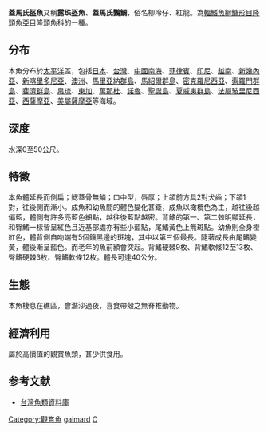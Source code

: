 {{Speciesbox
| name = 蓋馬氏盔魚
| image = Coris gaimard real.jpg
| image_width = 250px
| status = LC
| status_system = IUCN3.1
| genus = Coris
| species = gaimard
| authority = Quoy & Gaimard, 1824
| synonyms = *''Coris gaimard gaimard''<br /><small>Quoy & Gaimard, 1824</small>
*''Coris gaimardi''<br /><small>Quoy & Gaimard, 1824</small>
*''Coris greenovii''<br /><small>Bennett, 1828</small>
*''Coris pulcherrima''<br /><small>Günther, 1862</small>
*''Julis gaimard''<br /><small>Quoy & Gaimard, 1824</small>
*''Julis gaimard speciosa''<br /><small>Fowler, 1946</small>
*''Julis ganymede''<br /><small>Bennett, 1830</small>
}}
'''蓋馬氏盔魚'''又稱'''露珠盔魚'''、'''蓋馬氏鸚鯛'''，俗名柳冷仔、紅龍。為[[輻鰭魚綱|輻鰭魚綱]][[鱸形目|鱸形目]][[隆頭魚亞目|隆頭魚亞目]][[隆頭魚科|隆頭魚科]]的一[[種|種]]。

==分布==
本魚分布於[[太平洋|太平洋]]區，包括[[日本|日本]]、[[台灣|台灣]]、[[中國|中國]][[南海|南海]]、[[菲律賓|菲律賓]]、[[印尼|印尼]]、[[越南|越南]]、[[新幾內亞|新幾內亞]]、[[新喀里多尼亞|新喀里多尼亞]]、[[澳洲|澳洲]]、[[馬里亞納群島|馬里亞納群島]]、[[馬紹爾群島|馬紹爾群島]]、[[密克羅尼西亞|密克羅尼西亞]]、[[索羅門群島|索羅門群島]]、[[斐濟群島|斐濟群島]]、[[帛琉|帛琉]]、[[東加|東加]]、[[萬那杜|萬那杜]]、[[諾魯|諾魯]]、[[聖誕島|聖誕島]]、[[夏威夷群島|夏威夷群島]]、[[法屬玻里尼西亞|法屬玻里尼西亞]]、[[西薩摩亞|西薩摩亞]]、[[美屬薩摩亞|美屬薩摩亞]]等海域。

==深度==
水深0至50公尺。

==特徵==
本魚體延長而側扁；鰓蓋骨無鱗；口中型，唇厚；上頜前方具2對犬齒；下頜1對，往後側而漸小。成魚和幼魚間的體色變化甚鉅，成魚以橄欖色為主，越往後越偏藍，體側有許多亮藍色細點，越往後藍點越密。背鰭的第一、第二棘明顯延長，和臀鰭一樣皆呈紅色且近基部處亦有些小藍點，尾鰭黃色上無斑點。幼魚則全身橙紅色，體背側自吻端有5個鑲黑邊的斑塊，其中以第三個最長。隨著成長由尾鰭變黃，體後漸呈藍色。而老年的魚前額會突起。背鰭硬棘9枚、背鰭軟條12至13枚、臀鰭硬棘3枚、臀鰭軟條12枚。體長可達40公分。

==生態==
本魚棲息在礁區，會潛沙過夜，喜食帶殼之無脊椎動物。

==經濟利用== 
屬於高價值的觀賞魚類，甚少供食用。

==参考文献==
*[http://fishdb.sinica.edu.tw/ 台灣魚類資料庫]
{{Taxonbar|from=Q2365877}}

[[Category:觀賞魚|Category:觀賞魚]]
[[Category:盔魚屬|gaimard]]
[[Category:1824年描述的魚類|C]]